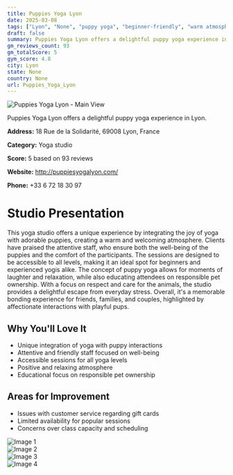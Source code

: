 ```yaml
---
title: Puppies Yoga Lyon
date: 2025-03-08
tags: ["Lyon", "None", "puppy yoga", "beginner-friendly", "warm atmosphere", "animal-friendly", "Lyon"]  
draft: false
summary: Puppies Yoga Lyon offers a delightful puppy yoga experience in Lyon.
gm_reviews_count: 93
gm_totalScore: 5
gym_score: 4.8
city: Lyon
state: None
country: None
url: Puppies_Yoga_Lyon
---
```


<div className="aspect-[16/9] relative my-8">
  <img 
    src="https://lh5.googleusercontent.com/p/AF1QipPTS7XzRMUzH5P5-VSlvaYv1eGAIN687HlVXX4h=w1920-h1080-k-no"
    alt="Puppies Yoga Lyon - Main View"
    className="object-cover absolute inset-0 w-full h-full rounded-lg"
  />
</div>

Puppies Yoga Lyon offers a delightful puppy yoga experience in Lyon.

**Address:** 18 Rue de la Solidarité, 69008 Lyon, France

**Category:** Yoga studio

**Score:** 5 based on 93 reviews

**Website:** http://puppiesyogalyon.com/

**Phone:** +33 6 72 18 30 97

# Studio Presentation

This yoga studio offers a unique experience by integrating the joy of yoga with adorable puppies, creating a warm and welcoming atmosphere. Clients have praised the attentive staff, who ensure both the well-being of the puppies and the comfort of the participants. The sessions are designed to be accessible to all levels, making it an ideal spot for beginners and experienced yogis alike. The concept of puppy yoga allows for moments of laughter and relaxation, while also educating attendees on responsible pet ownership. With a focus on respect and care for the animals, the studio provides a delightful escape from everyday stress. Overall, it's a memorable bonding experience for friends, families, and couples, highlighted by affectionate interactions with playful pups.

## Why You'll Love It

- Unique integration of yoga with puppy interactions
- Attentive and friendly staff focused on well-being
- Accessible sessions for all yoga levels
- Positive and relaxing atmosphere
- Educational focus on responsible pet ownership

## Areas for Improvement

- Issues with customer service regarding gift cards
- Limited availability for popular sessions
- Concerns over class capacity and scheduling

<div className="grid grid-cols-1 xl:grid-cols-2 gap-4 my-8">
<div className="aspect-[4/3] relative"><img src="https://lh5.googleusercontent.com/p/AF1QipNJ-wU9WdRRf3tgjWk6TrRs0f0rGhHrVsVnBreY=w1920-h1080-k-no" alt="Image 1" className="object-cover absolute inset-0 w-full h-full rounded-lg" /></div>
<div className="aspect-[4/3] relative"><img src="https://lh5.googleusercontent.com/p/AF1QipNbtCw9SY3vnzlXM1uzGv1DPZc6xFW3xGj0rYR6=w1920-h1080-k-no" alt="Image 2" className="object-cover absolute inset-0 w-full h-full rounded-lg" /></div>
<div className="aspect-[4/3] relative"><img src="https://lh5.googleusercontent.com/p/AF1QipPW3qcuY3z85YUz7Qti66X5F4ha0b0KjgSMBOxM=w1920-h1080-k-no" alt="Image 3" className="object-cover absolute inset-0 w-full h-full rounded-lg" /></div>
<div className="aspect-[4/3] relative"><img src="https://lh5.googleusercontent.com/p/AF1QipO6Fz8sPtXBqHKIsK8bexTBymSiZctrCRwDz_Eh=w1920-h1080-k-no" alt="Image 4" className="object-cover absolute inset-0 w-full h-full rounded-lg" /></div>
</div>